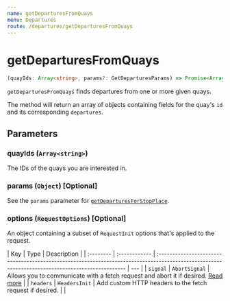 ```yaml
---
name: getDeparturesFromQuays
menu: Departures
route: /departures/getDeparturesFromQuays
---
```


# getDeparturesFromQuays

```typescript
(quayIds: Array<string>, params?: GetDeparturesParams) => Promise<Array<{ id: string, departures: Departure[] } | undefined>>
```

`getDeparturesFromQuays` finds departures from one or more given quays.

The method will return an array of objects containing fields for the quay's `id` and its corresponding `departures`.

## Parameters

### quayIds (`Array<string>`)

The IDs of the quays you are interested in.

### params (`Object`) [Optional]

See the `params` parameter for [`getDeparturesForStopPlace`](/departures/getDeparturesFromStopPlace#params-object-optional).

### options (`RequestOptions`) [Optional]

An object containing a subset of `RequestInit` options that's applied to the request.

| Key       | Type          | Description                                                                                                                                       |
| :-------- | :------------ | :------------------------------------------------------------------------------------------------------------------------------------------------ | --- |
| `signal`  | `AbortSignal` | Allows you to communicate with a fetch request and abort it if desired. [Read more](https://developer.mozilla.org/en-US/docs/Web/API/AbortSignal) |
| `headers` | `HeadersInit` | Add custom HTTP headers to the fetch request if desired.                                                                                          |     |
